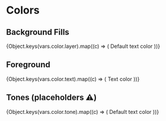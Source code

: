 
<Meta title="Style Guide/Colors" />

# Colors

## Background Fills

<Box>
  {Object.keys(vars.color.layer).map((c) => (
    <Row key={c} label={c} invert={c.match(/overlay/)}>
      <Box padding background={c}>
        <Paragraph>Default text color</Paragraph>
      </Box>
    </Row>
  ))}
</Box>

## Foreground

<Box>
  {Object.keys(vars.color.text).map((c) => (
    <Row
      key={c}
      label={c}
      backgroundVariant={
        c.match(/inverted/i)
          ? "inverted"
          : c.match(/onTone/)
          ? "accent"
          : undefined
      }
    >
      <Box direction="row" alignItems="center" gap="sm">
        <Icon color={c} />
        <Paragraph color={c}>Text color</Paragraph>
      </Box>
    </Row>
  ))}
</Box>

## Tones (placeholders ⚠️)

<Box>
  {Object.keys(vars.color.tone).map((c) => (
    <Row key={c} label={c} invert={c.match(/overlay/)}>
      <Box padding background={c}>
        <Paragraph>Default text color</Paragraph>
      </Box>
    </Row>
  ))}
</Box>
